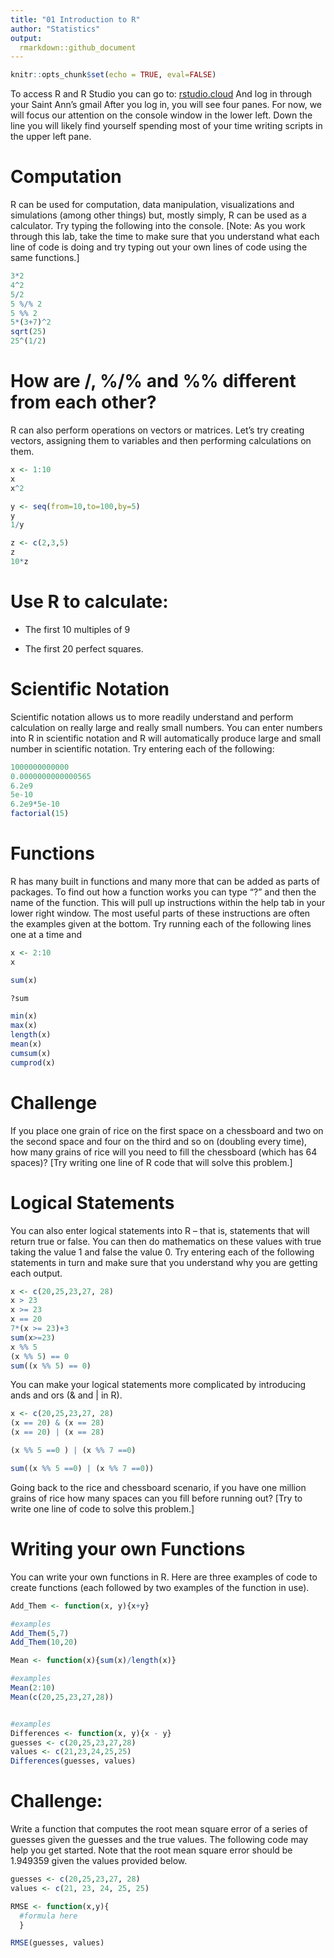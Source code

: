 ```yaml
---
title: "01 Introduction to R"
author: "Statistics"
output:
  rmarkdown::github_document
---
```


```r
knitr::opts_chunk$set(echo = TRUE, eval=FALSE)
```

To access R and R Studio you can go to: [rstudio.cloud](https://rstudio.cloud/){target="_blank"}
And log in through your Saint Ann’s gmail
After you log in, you will see four panes. For now, we will focus our attention on the console window in the lower left. Down the line you will likely find yourself spending most of your time writing scripts in the upper left pane.

# Computation

R can be used for computation, data manipulation, visualizations and simulations (among other things) but, mostly simply, R can be used as a calculator. Try typing the following into the console. [Note: As you work through this lab, take the time to make sure that you understand what each line of code is doing and try typing out your own lines of code using the same functions.]

```r
3*2
4^2
5/2
5 %/% 2
5 %% 2
5*(3+7)^2
sqrt(25)
25^(1/2)
```

# How are /, %/% and %% different from each other?

R can also perform operations on vectors or matrices. Let’s try creating vectors, assigning them to variables and then performing calculations on them.

```r
x <- 1:10
x
x^2

y <- seq(from=10,to=100,by=5)
y
1/y

z <- c(2,3,5)
z
10*z
```

# Use R to calculate:

* The first 10 multiples of 9

* The first 20 perfect squares.

# Scientific Notation

Scientific notation allows us to more readily understand and perform calculation on really large and really small numbers. You can enter numbers into R in scientific notation and R will automatically produce large and small number in scientific notation. Try entering each of the following:

```r
1000000000000
0.0000000000000565
6.2e9
5e-10
6.2e9*5e-10
factorial(15)
```

# Functions

R has many built in functions and many more that can be added as parts of packages. To find out how a function works you can type “?” and then the name of the function. This will pull up instructions within the help tab in your lower right window. The most useful parts of these instructions are often the examples given at the bottom.  Try running each of the following lines one at a time and 

```r
x <- 2:10
x

sum(x)

?sum

min(x)
max(x)
length(x)
mean(x)
cumsum(x)
cumprod(x)
```

# Challenge

If you place one grain of rice on the first space on a chessboard and two on the second space and four on the third and so on (doubling every time), how many grains of rice will you need to fill the chessboard (which has 64 spaces)? [Try writing one line of R code that will solve this problem.]

# Logical Statements

You can also enter logical statements into R – that is, statements that will return true or false. You can then do mathematics on these values with true taking the value 1 and false the value 0. Try entering each of the following statements in turn and make sure that you understand why you are getting each output.

```r
x <- c(20,25,23,27, 28)
x > 23
x >= 23
x == 20
7*(x >= 23)+3
sum(x>=23)
x %% 5
(x %% 5) == 0
sum((x %% 5) == 0)
```

You can make your logical statements more complicated by introducing ands and ors (& and | in R).

```r
x <- c(20,25,23,27, 28)
(x == 20) & (x == 28)
(x == 20) | (x == 28)

(x %% 5 ==0 ) | (x %% 7 ==0)

sum((x %% 5 ==0) | (x %% 7 ==0))
```

Going back to the rice and chessboard scenario, if you have one million grains of rice how many spaces can you fill before running out? [Try to write one line of code to solve this problem.]

# Writing your own Functions

You can write your own functions in R. Here are three examples of code to create functions (each followed by two examples of the function in use).

```r
Add_Them <- function(x, y){x+y}

#examples
Add_Them(5,7)
Add_Them(10,20)

Mean <- function(x){sum(x)/length(x)}

#examples
Mean(2:10)
Mean(c(20,25,23,27,28))


#examples
Differences <- function(x, y){x - y}
guesses <- c(20,25,23,27,28)
values <- c(21,23,24,25,25)
Differences(guesses, values)

```

# Challenge:

Write a function that computes the root mean square error of a series of guesses given the guesses and the true values. The following code may help you get started. Note that the root mean square error should be 1.949359 given the values provided below. 

```r
guesses <- c(20,25,23,27, 28)
values <- c(21, 23, 24, 25, 25)

RMSE <- function(x,y){
  #formula here
  }

RMSE(guesses, values) 

```
